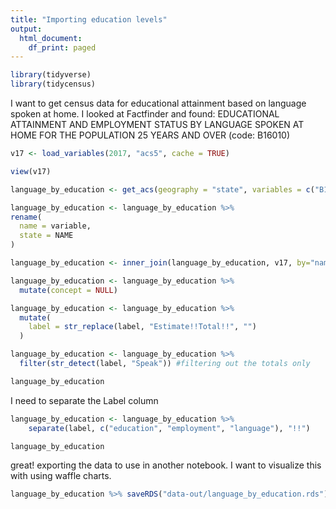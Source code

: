 ```yaml
---
title: "Importing education levels"
output:
  html_document:
    df_print: paged
---
```


```r
library(tidyverse)
library(tidycensus)
```

I want to get census data for educational attainment based on language spoken at home. I looked at Factfinder and found: EDUCATIONAL ATTAINMENT AND EMPLOYMENT STATUS BY LANGUAGE SPOKEN AT HOME FOR THE POPULATION 25 YEARS AND OVER (code: B16010)


```r
v17 <- load_variables(2017, "acs5", cache = TRUE)

view(v17)
```




```r
language_by_education <- get_acs(geography = "state", variables = c("B16010_001", "B16010_002", "B16010_003", "B16010_004", "B16010_005", "B16010_006", "B16010_007", "B16010_008", "B16010_009", "B16010_010", "B16010_011", "B16010_012", "B16010_013", "B16010_014", "B16010_015", "B16010_016", "B16010_017", "B16010_018", "B16010_019", "B16010_020", "B16010_021", "B16010_022", "B16010_023", "B16010_024", "B16010_025", "B16010_026", "B16010_027", "B16010_028", "B16010_029", "B16010_030", "B16010_031", "B16010_032", "B16010_033", "B16010_034", "B16010_035", "B16010_036", "B16010_037", "B16010_038", "B16010_039", "B16010_040", "B16010_041", "B16010_042", "B16010_043", "B16010_044", "B16010_045", "B16010_046", "B16010_047", "B16010_048", "B16010_049", "B16010_050", "B16010_051", "B16010_052", "B16010_053"), year = 2017, state = "TX")

```


```r
language_by_education <- language_by_education %>% 
rename(
  name = variable,
  state = NAME
)

language_by_education <- inner_join(language_by_education, v17, by="name") 

language_by_education <- language_by_education %>% 
  mutate(concept = NULL)

language_by_education <- language_by_education %>% 
  mutate(
    label = str_replace(label, "Estimate!!Total!!", "")
  )

language_by_education <- language_by_education %>% 
  filter(str_detect(label, "Speak")) #filtering out the totals only

language_by_education

```

I need to separate the Label column

```r
language_by_education <- language_by_education %>% 
    separate(label, c("education", "employment", "language"), "!!")

language_by_education

```


great! exporting the data to use in another notebook. I want to visualize this with using waffle charts.

```r
language_by_education %>% saveRDS("data-out/language_by_education.rds")
```


